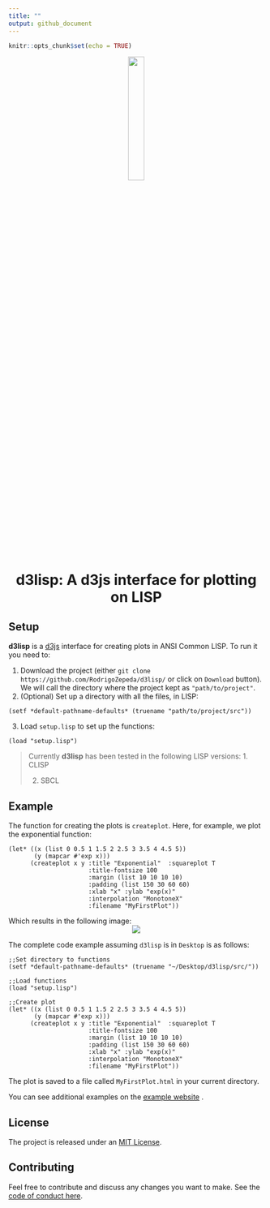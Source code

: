 ```yaml
---
title: ""
output: github_document
---
```


```r
knitr::opts_chunk$set(echo = TRUE)
```

<!--html_preserve-->
<div style = "text-align:center;">
  <img src="examples/logo.svg" width = "25%;">
  <h1>d3lisp: A d3js interface for plotting on LISP</h1>
</div>
<!--/html_preserve-->

## Setup

**d3lisp** is a [d3js](https://d3js.org/) interface for creating plots in ANSI Common LISP. To run it you need to: 

1. Download the project (either `git clone https://github.com/RodrigoZepeda/d3lisp/` or click on `Download` button). We will call the directory where the project kept as `"path/to/project"`.
2. (Optional) Set up a directory with all the files, in LISP:
```
(setf *default-pathname-defaults* (truename "path/to/project/src"))
```
3. Load `setup.lisp` to set up the functions:
```
(load "setup.lisp")
``` 

> Currently **d3lisp** has been tested in the following LISP versions:
> 1. CLISP
>
> 2. SBCL
>

## Example

The function for creating the plots is `createplot`. Here, for example, we plot the exponential function:
```
(let* ((x (list 0 0.5 1 1.5 2 2.5 3 3.5 4 4.5 5))
       (y (mapcar #'exp x)))
      (createplot x y :title "Exponential"  :squareplot T  
                      :title-fontsize 100 
                      :margin (list 10 10 10 10)
                      :padding (list 150 30 60 60) 
                      :xlab "x" :ylab "exp(x)" 
                      :interpolation "MonotoneX"
                      :filename "MyFirstPlot"))
```

Which results in the following image:
<center>
<img src="./examples/exponential.svg">
</center>


The complete code example assuming `d3lisp` is in `Desktop` is as follows:
```
;;Set directory to functions
(setf *default-pathname-defaults* (truename "~/Desktop/d3lisp/src/"))

;;Load functions
(load "setup.lisp")

;;Create plot
(let* ((x (list 0 0.5 1 1.5 2 2.5 3 3.5 4 4.5 5))
       (y (mapcar #'exp x)))
      (createplot x y :title "Exponential"  :squareplot T  
                      :title-fontsize 100 
                      :margin (list 10 10 10 10)
                      :padding (list 150 30 60 60) 
                      :xlab "x" :ylab "exp(x)" 
                      :interpolation "MonotoneX"
                      :filename "MyFirstPlot"))
```

The plot is saved to a file called `MyFirstPlot.html` in your current directory. 

You can see additional examples on the [example website](https://rodrigozepeda.github.io/d3lisp/index.html) .

## License 

The project is released under an [MIT License](https://github.com/RodrigoZepeda/d3lisp/blob/master/LICENSE).

## Contributing 

Feel free to contribute and discuss any changes you want to make. See the [code of conduct here](https://github.com/RodrigoZepeda/d3lisp/blob/master/CONTRIBUTE.md). 

